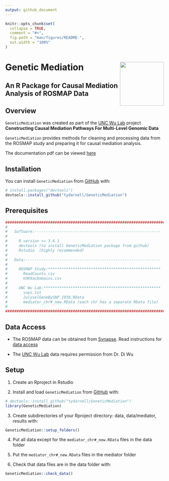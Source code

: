 ```yaml
---
output: github_document
---
```


<!-- README.md is generated from README.Rmd. Please edit that file -->

```r
knitr::opts_chunk$set(
  collapse = TRUE,
  comment = "#>",
  fig.path = "man/figures/README-",
  out.width = "100%"
)
```

# Genetic Mediation <img src='man/figures/logo.png' align="right" height="139" />

<!-- badges: start -->

<!-- badges: end -->


## An R Package for Causal Mediation Analysis of ROSMAP Data

## Overview

`GeneticMediation` was created as part of the [UNC Wu Lab](http://diwulab.web.unc.edu/) project **Constructing Causal Mediation Pathways For Multi-Level Genomic Data**

`GeneticMediation` provides methods for cleaning and processing data from the ROSMAP study and preparing it for causal mediation analysis.

The documentation pdf can be viewed [here](https://tydarnell.github.io/GeneticMediation_1.1.0.9000.pdf)

## Installation

You can install `GeneticMediation` from [GitHub](https://github.com/)
with:

``` r
# install.packages("devtools")
devtools::install_github("tydarnell/GeneticMediation")
```
## Prerequisites

``` r
####################################################################################
#   
#   Software:--------------------------------------------------------
#
#     R version >= 3.6.1
#     devtools (to install GeneticMediation package from github)
#     Rstudio  (highly recommended)
#
#   Data:------------------------------------------------------------
#
#     ROSMAP Study:**************************************************
#       ReadCounts.csv   
#       H3K9acDomains.csv 
#
#     UNC Wu Lab:****************************************************
#       snps.txt
#       JulyselGeneBySNP.1030.RData
#       mediator_chr#_new.RData (each chr has a separate RData file)
#
####################################################################################
```
## Data Access

* The ROSMAP data can be obtained from [Synapse](https://www.synapse.org/#!Synapse:syn3219045). Read instructions for [data access](https://adknowledgeportal.synapse.org/DataAccess/Instructions)

* The [UNC Wu Lab](http://diwulab.web.unc.edu/) data requires permission from Dr. Di Wu

## Setup

1)  Create an Rproject in Rstudio


2)  Install and load `GeneticMediation` from
    [GitHub](https://github.com/) with:

<!-- end list -->

``` r
# devtools::install_github("tydarnell/GeneticMediation")
library(GeneticMediation)
```


3)  Create subdirectories of your Rproject directory: data, data/mediator, results with:

<!-- end list -->

``` r
GeneticMediation::setup_folders()
```


4)  Put all data except for the `mediator_chr#_new.RData` files in the
    data folder


5)  Put the `mediator_chr#_new.RData` files in the mediator folder


6)  Check that data files are in the data folder with:

<!-- end list -->

``` r
GeneticMediation::check_data()
```

